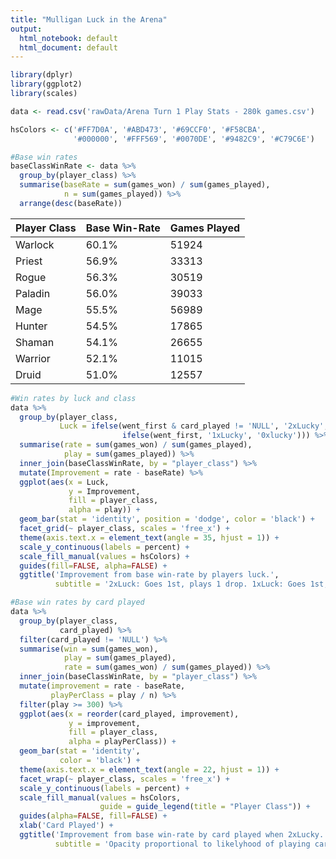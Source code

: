 ```yaml
---
title: "Mulligan Luck in the Arena"
output:
  html_notebook: default
  html_document: default
---
```


```r
library(dplyr)
library(ggplot2)
library(scales)

data <- read.csv('rawData/Arena Turn 1 Play Stats - 280k games.csv')

hsColors <- c('#FF7D0A', '#ABD473', '#69CCF0', '#F58CBA',
              '#000000', '#FFF569', '#0070DE', '#9482C9', '#C79C6E')

#Base win rates
baseClassWinRate <- data %>%
  group_by(player_class) %>%
  summarise(baseRate = sum(games_won) / sum(games_played),
            n = sum(games_played)) %>%
  arrange(desc(baseRate))
```

|Player Class|Base Win-Rate|Games Played|
|------------|-------------|------------|
|Warlock|60.1%|51924|
|Priest|56.9%|33313|
|Rogue|56.3%|30519|
|Paladin|56.0%|39033|
|Mage|55.5%|56989|
|Hunter|54.5%|17865|
|Shaman|54.1%|26655|
|Warrior|52.1%|11015|
|Druid|51.0%|12557|

```r
#Win rates by luck and class
data %>%
  group_by(player_class,
           Luck = ifelse(went_first & card_played != 'NULL', '2xLucky',
                         ifelse(went_first, '1xLucky', '0xlucky'))) %>%
  summarise(rate = sum(games_won) / sum(games_played),
            play = sum(games_played)) %>%
  inner_join(baseClassWinRate, by = "player_class") %>%
  mutate(Improvement = rate - baseRate) %>%
  ggplot(aes(x = Luck,
             y = Improvement,
             fill = player_class,
             alpha = play)) +
  geom_bar(stat = 'identity', position = 'dodge', color = 'black') +
  facet_grid(~ player_class, scales = 'free_x') +
  theme(axis.text.x = element_text(angle = 35, hjust = 1)) +
  scale_y_continuous(labels = percent) +
  scale_fill_manual(values = hsColors) +
  guides(fill=FALSE, alpha=FALSE) +
  ggtitle('Improvement from base win-rate by players luck.',
          subtitle = '2xLuck: Goes 1st, plays 1 drop. 1xLuck: Goes 1st, no 1 drop. 0xLuck: Goes 2nd.')
```

```r
#Base win rates by card played
data %>%
  group_by(player_class,
           card_played) %>%
  filter(card_played != 'NULL') %>%
  summarise(win = sum(games_won),
            play = sum(games_played),
            rate = sum(games_won) / sum(games_played)) %>%
  inner_join(baseClassWinRate, by = "player_class") %>%
  mutate(improvement = rate - baseRate,
         playPerClass = play / n) %>%
  filter(play >= 300) %>%
  ggplot(aes(x = reorder(card_played, improvement),
             y = improvement,
             fill = player_class,
             alpha = playPerClass)) +
  geom_bar(stat = 'identity',
           color = 'black') +
  theme(axis.text.x = element_text(angle = 22, hjust = 1)) +
  facet_wrap(~ player_class, scales = 'free_x') +
  scale_y_continuous(labels = percent) +
  scale_fill_manual(values = hsColors,
                    guide = guide_legend(title = "Player Class")) +
  guides(alpha=FALSE, fill=FALSE) +
  xlab('Card Played') +
  ggtitle('Improvement from base win-rate by card played when 2xLucky.',
          subtitle = 'Opacity proportional to likelyhood of playing card within the class.')

```
